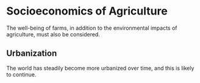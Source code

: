 # Socioeconomics of Agriculture

The well-being of farms, in addition to the environmental impacts of agriculture, must also be considered.

## Urbanization
The world has steadily become more urbanized over time, and this is likely to continue.
